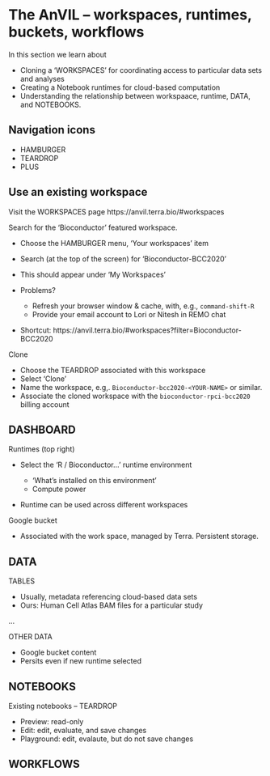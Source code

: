 # The AnVIL -- workspaces, runtimes, buckets, workflows

In this section we learn about

- Cloning a 'WORKSPACES' for coordinating access to particular data
  sets and analyses
- Creating a Notebook runtimes for cloud-based computation
- Understanding the relationship between workspaace, runtime, DATA,
  and NOTEBOOKS.

## Navigation icons

- HAMBURGER
- TEARDROP
- PLUS

## Use an existing workspace

Visit the WORKSPACES page https://anvil.terra.bio/#workspaces

Search for the 'Bioconductor' featured workspace.

- Choose the HAMBURGER menu, 'Your workspaces' item
- Search (at the top of the screen) for 'Bioconductor-BCC2020'
- This should appear under 'My Workspaces'
- Problems?

    - Refresh your browser window & cache, with, e.g., `command-shift-R`
    - Provide your email account to Lori or Nitesh in REMO chat

- Shortcut: https://anvil.terra.bio/#workspaces?filter=Bioconductor-BCC2020

Clone 

- Choose the TEARDROP associated with this workspace
- Select 'Clone'
- Name the workspace, e.g,. `Bioconductor-bcc2020-<YOUR-NAME>` or similar.
- Associate the cloned workspace with the `bioconductor-rpci-bcc2020`
  billing account

## DASHBOARD

Runtimes (top right)

- Select the 'R / Bioconductor...' runtime environment

  - 'What's installed on this environment'
  - Compute power

- Runtime can be used across different workspaces

Google bucket

- Associated with the work space, managed by Terra. Persistent storage.

## DATA

TABLES

- Usually, metadata referencing cloud-based data sets
- Ours: Human Cell Atlas BAM files for a particular study

...

OTHER DATA

- Google bucket content
- Persits even if new runtime selected

## NOTEBOOKS

Existing notebooks -- TEARDROP

- Preview: read-only
- Edit: edit, evaluate, and save changes
- Playground: edit, evalaute, but do not save changes

## WORKFLOWS

